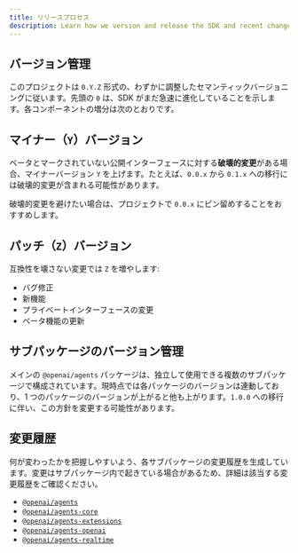 ```yaml
---
title: リリースプロセス
description: Learn how we version and release the SDK and recent changes.
---
```


## バージョン管理

このプロジェクトは `0.Y.Z` 形式の、わずかに調整したセマンティックバージョニングに従います。先頭の `0` は、SDK がまだ急速に進化していることを示します。各コンポーネントの増分は次のとおりです。

## マイナー（`Y`）バージョン

ベータとマークされていない公開インターフェースに対する**破壊的変更**がある場合、マイナーバージョン `Y` を上げます。たとえば、`0.0.x` から `0.1.x` への移行には破壊的変更が含まれる可能性があります。

破壊的変更を避けたい場合は、プロジェクトで `0.0.x` にピン留めすることをおすすめします。

## パッチ（`Z`）バージョン

互換性を壊さない変更では `Z` を増やします:

- バグ修正
- 新機能
- プライベートインターフェースの変更
- ベータ機能の更新

## サブパッケージのバージョン管理

メインの `@openai/agents` パッケージは、独立して使用できる複数のサブパッケージで構成されています。現時点では各パッケージのバージョンは連動しており、1 つのパッケージのバージョンが上がると他も上がります。`1.0.0` への移行に伴い、この方針を変更する可能性があります。

## 変更履歴

何が変わったかを把握しやすいよう、各サブパッケージの変更履歴を生成しています。変更はサブパッケージ内で起きている場合があるため、詳細は該当する変更履歴をご確認ください。

- [`@openai/agents`](https://github.com/openai/openai-agents-js/blob/main/packages/agents/CHANGELOG.md)
- [`@openai/agents-core`](https://github.com/openai/openai-agents-js/blob/main/packages/agents-core/CHANGELOG.md)
- [`@openai/agents-extensions`](https://github.com/openai/openai-agents-js/blob/main/packages/agents-extensions/CHANGELOG.md)
- [`@openai/agents-openai`](https://github.com/openai/openai-agents-js/blob/main/packages/agents-openai/CHANGELOG.md)
- [`@openai/agents-realtime`](https://github.com/openai/openai-agents-js/blob/main/packages/agents-realtime/CHANGELOG.md)
